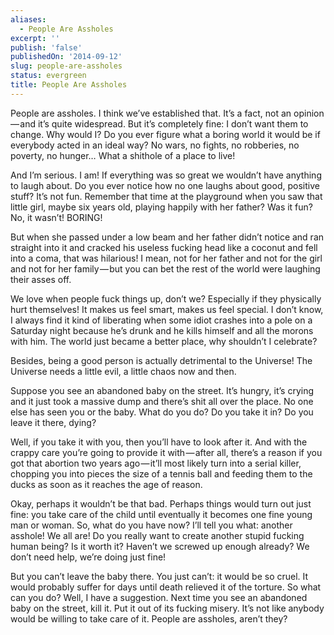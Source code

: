 ```yaml
---
aliases:
  - People Are Assholes
excerpt: ''
publish: 'false'
publishedOn: '2014-09-12'
slug: people-are-assholes
status: evergreen
title: People Are Assholes
---
```

People are assholes. I think we’ve established that. It’s a fact, not an opinion — and it’s quite widespread. But it’s completely fine: I don’t want them to change. Why would I? Do you ever figure what a boring world it would be if everybody acted in an ideal way? No wars, no fights, no robberies, no poverty, no hunger… What a shithole of a place to live!

And I’m serious. I am! If everything was so great we wouldn’t have anything to laugh about. Do you ever notice how no one laughs about good, positive stuff? It’s not fun. Remember that time at the playground when you saw that little girl, maybe six years old, playing happily with her father? Was it fun? No, it wasn’t! BORING!

But when she passed under a low beam and her father didn’t notice and ran straight into it and cracked his useless fucking head like a coconut and fell into a coma, that was hilarious! I mean, not for her father and not for the girl and not for her family — but you can bet the rest of the world were laughing their asses off.

We love when people fuck things up, don’t we? Especially if they physically hurt themselves! It makes us feel smart, makes us feel special. I don’t know, I always find it kind of liberating when some idiot crashes into a pole on a Saturday night because he’s drunk and he kills himself and all the morons with him. The world just became a better place, why shouldn’t I celebrate?

Besides, being a good person is actually detrimental to the Universe! The Universe needs a little evil, a little chaos now and then.

Suppose you see an abandoned baby on the street. It’s hungry, it’s crying and it just took a massive dump and there’s shit all over the place. No one else has seen you or the baby. What do you do? Do you take it in? Do you leave it there, dying?

Well, if you take it with you, then you’ll have to look after it. And with the crappy care you’re going to provide it with — after all, there’s a reason if you got that abortion two years ago — it’ll most likely turn into a serial killer, chopping you into pieces the size of a tennis ball and feeding them to the ducks as soon as it reaches the age of reason.

Okay, perhaps it wouldn’t be that bad. Perhaps things would turn out just fine: you take care of the child until eventually it becomes one fine young man or woman. So, what do you have now? I’ll tell you what: another asshole! We all are! Do you really want to create another stupid fucking human being? Is it worth it? Haven’t we screwed up enough already? We don’t need help, we’re doing just fine!

But you can’t leave the baby there. You just can’t: it would be so cruel. It would probably suffer for days until death relieved it of the torture. So what can you do? Well, I have a suggestion. Next time you see an abandoned baby on the street, kill it. Put it out of its fucking misery. It’s not like anybody would be willing to take care of it. People are assholes, aren’t they?
